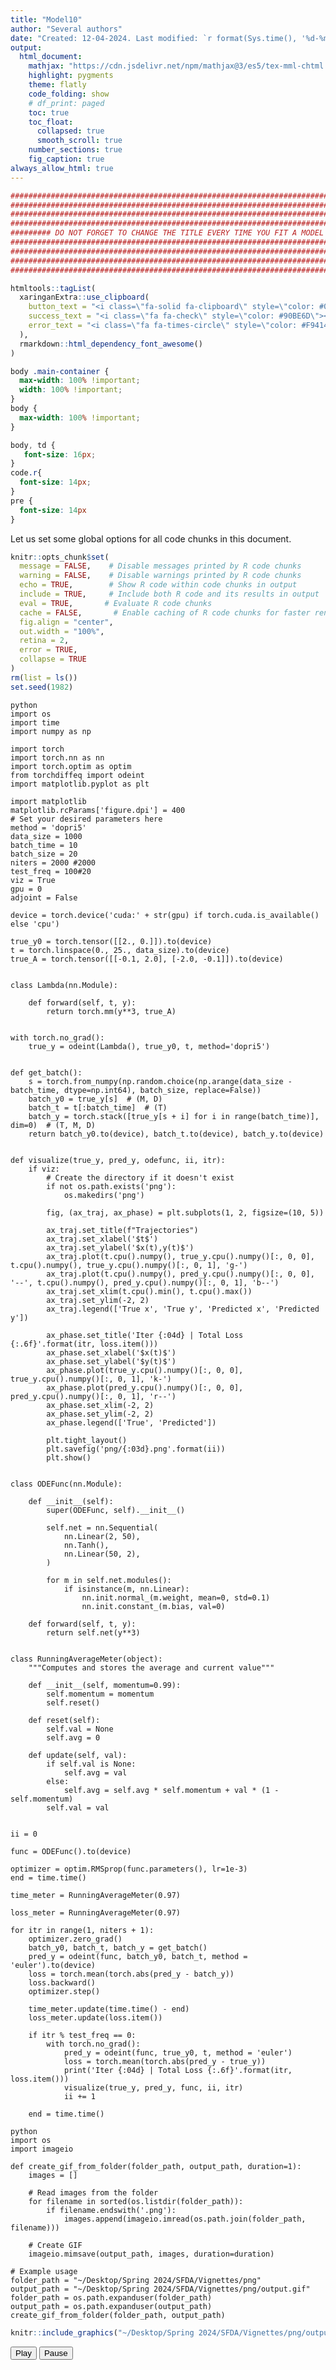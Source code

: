 ```yaml
---
title: "Model10"
author: "Several authors"
date: "Created: 12-04-2024. Last modified: `r format(Sys.time(), '%d-%m-%Y.')`"
output:
  html_document:
    mathjax: "https://cdn.jsdelivr.net/npm/mathjax@3/es5/tex-mml-chtml.js"
    highlight: pygments
    theme: flatly
    code_folding: show
    # df_print: paged
    toc: true
    toc_float:
      collapsed: true
      smooth_scroll: true
    number_sections: true
    fig_caption: true
always_allow_html: true
---
```


```r
################################################################################
################################################################################
################################################################################
################################################################################
######### DO NOT FORGET TO CHANGE THE TITLE EVERY TIME YOU FIT A MODEL #########
################################################################################
################################################################################
################################################################################
################################################################################
```

```r
htmltools::tagList(
  xaringanExtra::use_clipboard(
    button_text = "<i class=\"fa-solid fa-clipboard\" style=\"color: #00008B\"></i>",
    success_text = "<i class=\"fa fa-check\" style=\"color: #90BE6D\"></i>",
    error_text = "<i class=\"fa fa-times-circle\" style=\"color: #F94144\"></i>"
  ),
  rmarkdown::html_dependency_font_awesome()
)
```


```css
body .main-container {
  max-width: 100% !important;
  width: 100% !important;
}
body {
  max-width: 100% !important;
}

body, td {
   font-size: 16px;
}
code.r{
  font-size: 14px;
}
pre {
  font-size: 14px
}
```


Let us set some global options for all code chunks in this document.


```r
knitr::opts_chunk$set(
  message = FALSE,    # Disable messages printed by R code chunks
  warning = FALSE,    # Disable warnings printed by R code chunks
  echo = TRUE,        # Show R code within code chunks in output
  include = TRUE,     # Include both R code and its results in output
  eval = TRUE,       # Evaluate R code chunks
  cache = FALSE,       # Enable caching of R code chunks for faster rendering
  fig.align = "center",
  out.width = "100%",
  retina = 2,
  error = TRUE,
  collapse = TRUE
)
rm(list = ls())
set.seed(1982)
```


```
{python}
import os
import time
import numpy as np

import torch
import torch.nn as nn
import torch.optim as optim
from torchdiffeq import odeint
import matplotlib.pyplot as plt

import matplotlib
matplotlib.rcParams['figure.dpi'] = 400
# Set your desired parameters here
method = 'dopri5'
data_size = 1000
batch_time = 10
batch_size = 20
niters = 2000 #2000
test_freq = 100#20
viz = True
gpu = 0
adjoint = False

device = torch.device('cuda:' + str(gpu) if torch.cuda.is_available() else 'cpu')

true_y0 = torch.tensor([[2., 0.]]).to(device)
t = torch.linspace(0., 25., data_size).to(device)
true_A = torch.tensor([[-0.1, 2.0], [-2.0, -0.1]]).to(device)


class Lambda(nn.Module):

    def forward(self, t, y):
        return torch.mm(y**3, true_A)


with torch.no_grad():
    true_y = odeint(Lambda(), true_y0, t, method='dopri5')


def get_batch():
    s = torch.from_numpy(np.random.choice(np.arange(data_size - batch_time, dtype=np.int64), batch_size, replace=False))
    batch_y0 = true_y[s]  # (M, D)
    batch_t = t[:batch_time]  # (T)
    batch_y = torch.stack([true_y[s + i] for i in range(batch_time)], dim=0)  # (T, M, D)
    return batch_y0.to(device), batch_t.to(device), batch_y.to(device)


def visualize(true_y, pred_y, odefunc, ii, itr):
    if viz:
        # Create the directory if it doesn't exist
        if not os.path.exists('png'):
            os.makedirs('png')

        fig, (ax_traj, ax_phase) = plt.subplots(1, 2, figsize=(10, 5))

        ax_traj.set_title(f"Trajectories")
        ax_traj.set_xlabel('$t$')
        ax_traj.set_ylabel('$x(t),y(t)$')
        ax_traj.plot(t.cpu().numpy(), true_y.cpu().numpy()[:, 0, 0], t.cpu().numpy(), true_y.cpu().numpy()[:, 0, 1], 'g-')
        ax_traj.plot(t.cpu().numpy(), pred_y.cpu().numpy()[:, 0, 0], '--', t.cpu().numpy(), pred_y.cpu().numpy()[:, 0, 1], 'b--')
        ax_traj.set_xlim(t.cpu().min(), t.cpu().max())
        ax_traj.set_ylim(-2, 2)
        ax_traj.legend(['True x', 'True y', 'Predicted x', 'Predicted y'])

        ax_phase.set_title('Iter {:04d} | Total Loss {:.6f}'.format(itr, loss.item()))
        ax_phase.set_xlabel('$x(t)$')
        ax_phase.set_ylabel('$y(t)$')
        ax_phase.plot(true_y.cpu().numpy()[:, 0, 0], true_y.cpu().numpy()[:, 0, 1], 'k-')
        ax_phase.plot(pred_y.cpu().numpy()[:, 0, 0], pred_y.cpu().numpy()[:, 0, 1], 'r--')
        ax_phase.set_xlim(-2, 2)
        ax_phase.set_ylim(-2, 2)
        ax_phase.legend(['True', 'Predicted'])

        plt.tight_layout()
        plt.savefig('png/{:03d}.png'.format(ii))
        plt.show()


class ODEFunc(nn.Module):

    def __init__(self):
        super(ODEFunc, self).__init__()

        self.net = nn.Sequential(
            nn.Linear(2, 50),
            nn.Tanh(),
            nn.Linear(50, 2),
        )

        for m in self.net.modules():
            if isinstance(m, nn.Linear):
                nn.init.normal_(m.weight, mean=0, std=0.1)
                nn.init.constant_(m.bias, val=0)

    def forward(self, t, y):
        return self.net(y**3)


class RunningAverageMeter(object):
    """Computes and stores the average and current value"""

    def __init__(self, momentum=0.99):
        self.momentum = momentum
        self.reset()

    def reset(self):
        self.val = None
        self.avg = 0

    def update(self, val):
        if self.val is None:
            self.avg = val
        else:
            self.avg = self.avg * self.momentum + val * (1 - self.momentum)
        self.val = val


ii = 0

func = ODEFunc().to(device)

optimizer = optim.RMSprop(func.parameters(), lr=1e-3)
end = time.time()

time_meter = RunningAverageMeter(0.97)

loss_meter = RunningAverageMeter(0.97)

for itr in range(1, niters + 1):
    optimizer.zero_grad()
    batch_y0, batch_t, batch_y = get_batch()
    pred_y = odeint(func, batch_y0, batch_t, method = 'euler').to(device)
    loss = torch.mean(torch.abs(pred_y - batch_y))
    loss.backward()
    optimizer.step()

    time_meter.update(time.time() - end)
    loss_meter.update(loss.item())

    if itr % test_freq == 0:
        with torch.no_grad():
            pred_y = odeint(func, true_y0, t, method = 'euler')
            loss = torch.mean(torch.abs(pred_y - true_y))
            print('Iter {:04d} | Total Loss {:.6f}'.format(itr, loss.item()))
            visualize(true_y, pred_y, func, ii, itr)
            ii += 1

    end = time.time()
```

```
{python}
import os
import imageio

def create_gif_from_folder(folder_path, output_path, duration=1):
    images = []
    
    # Read images from the folder
    for filename in sorted(os.listdir(folder_path)):
        if filename.endswith('.png'):
            images.append(imageio.imread(os.path.join(folder_path, filename)))
    
    # Create GIF
    imageio.mimsave(output_path, images, duration=duration)

# Example usage
folder_path = "~/Desktop/Spring 2024/SFDA/Vignettes/png"
output_path = "~/Desktop/Spring 2024/SFDA/Vignettes/png/output.gif"
folder_path = os.path.expanduser(folder_path)
output_path = os.path.expanduser(output_path)
create_gif_from_folder(folder_path, output_path)
```
```r
knitr::include_graphics("~/Desktop/Spring 2024/SFDA/Vignettes/png/output.gif")
```
```{=html}
<div id="controls">
  <button id="playButton">Play</button>
  <button id="pauseButton">Pause</button>
</div>

<script>
var gif = document.querySelector("img");
var playButton = document.getElementById("playButton");
var pauseButton = document.getElementById("pauseButton");
var isPlaying = false;

playButton.addEventListener("click", function() {
  gif.src = gif.src; // restart the animation
  isPlaying = true;
  playButton.disabled = true;
  pauseButton.disabled = false;
});

pauseButton.addEventListener("click", function() {
  isPlaying = false;
  playButton.disabled = false;
  pauseButton.disabled = true;
});
</script>

```

